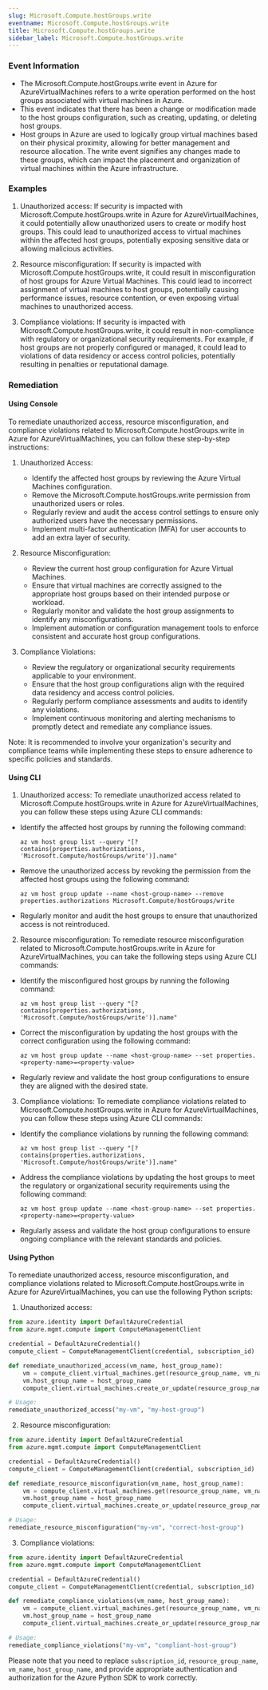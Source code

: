 ```yaml
--- 
slug: Microsoft.Compute.hostGroups.write
eventname: Microsoft.Compute.hostGroups.write
title: Microsoft.Compute.hostGroups.write
sidebar_label: Microsoft.Compute.hostGroups.write
---
```

                       
### Event Information

- The Microsoft.Compute.hostGroups.write event in Azure for AzureVirtualMachines refers to a write operation performed on the host groups associated with virtual machines in Azure.
- This event indicates that there has been a change or modification made to the host groups configuration, such as creating, updating, or deleting host groups.
- Host groups in Azure are used to logically group virtual machines based on their physical proximity, allowing for better management and resource allocation. The write event signifies any changes made to these groups, which can impact the placement and organization of virtual machines within the Azure infrastructure.


### Examples

1. Unauthorized access: If security is impacted with Microsoft.Compute.hostGroups.write in Azure for AzureVirtualMachines, it could potentially allow unauthorized users to create or modify host groups. This could lead to unauthorized access to virtual machines within the affected host groups, potentially exposing sensitive data or allowing malicious activities.

2. Resource misconfiguration: If security is impacted with Microsoft.Compute.hostGroups.write, it could result in misconfiguration of host groups for Azure Virtual Machines. This could lead to incorrect assignment of virtual machines to host groups, potentially causing performance issues, resource contention, or even exposing virtual machines to unauthorized access.

3. Compliance violations: If security is impacted with Microsoft.Compute.hostGroups.write, it could result in non-compliance with regulatory or organizational security requirements. For example, if host groups are not properly configured or managed, it could lead to violations of data residency or access control policies, potentially resulting in penalties or reputational damage.

### Remediation

#### Using Console

To remediate unauthorized access, resource misconfiguration, and compliance violations related to Microsoft.Compute.hostGroups.write in Azure for AzureVirtualMachines, you can follow these step-by-step instructions:

1. Unauthorized Access:
   - Identify the affected host groups by reviewing the Azure Virtual Machines configuration.
   - Remove the Microsoft.Compute.hostGroups.write permission from unauthorized users or roles.
   - Regularly review and audit the access control settings to ensure only authorized users have the necessary permissions.
   - Implement multi-factor authentication (MFA) for user accounts to add an extra layer of security.

2. Resource Misconfiguration:
   - Review the current host group configuration for Azure Virtual Machines.
   - Ensure that virtual machines are correctly assigned to the appropriate host groups based on their intended purpose or workload.
   - Regularly monitor and validate the host group assignments to identify any misconfigurations.
   - Implement automation or configuration management tools to enforce consistent and accurate host group configurations.

3. Compliance Violations:
   - Review the regulatory or organizational security requirements applicable to your environment.
   - Ensure that the host group configurations align with the required data residency and access control policies.
   - Regularly perform compliance assessments and audits to identify any violations.
   - Implement continuous monitoring and alerting mechanisms to promptly detect and remediate any compliance issues.

Note: It is recommended to involve your organization's security and compliance teams while implementing these steps to ensure adherence to specific policies and standards.

#### Using CLI

1. Unauthorized access: To remediate unauthorized access related to Microsoft.Compute.hostGroups.write in Azure for AzureVirtualMachines, you can follow these steps using Azure CLI commands:

- Identify the affected host groups by running the following command:
  ```
  az vm host group list --query "[?contains(properties.authorizations, 'Microsoft.Compute/hostGroups/write')].name"
  ```

- Remove the unauthorized access by revoking the permission from the affected host groups using the following command:
  ```
  az vm host group update --name <host-group-name> --remove properties.authorizations Microsoft.Compute/hostGroups/write
  ```

- Regularly monitor and audit the host groups to ensure that unauthorized access is not reintroduced.

2. Resource misconfiguration: To remediate resource misconfiguration related to Microsoft.Compute.hostGroups.write in Azure for AzureVirtualMachines, you can take the following steps using Azure CLI commands:

- Identify the misconfigured host groups by running the following command:
  ```
  az vm host group list --query "[?contains(properties.authorizations, 'Microsoft.Compute/hostGroups/write')].name"
  ```

- Correct the misconfiguration by updating the host groups with the correct configuration using the following command:
  ```
  az vm host group update --name <host-group-name> --set properties.<property-name>=<property-value>
  ```

- Regularly review and validate the host group configurations to ensure they are aligned with the desired state.

3. Compliance violations: To remediate compliance violations related to Microsoft.Compute.hostGroups.write in Azure for AzureVirtualMachines, you can follow these steps using Azure CLI commands:

- Identify the compliance violations by running the following command:
  ```
  az vm host group list --query "[?contains(properties.authorizations, 'Microsoft.Compute/hostGroups/write')].name"
  ```

- Address the compliance violations by updating the host groups to meet the regulatory or organizational security requirements using the following command:
  ```
  az vm host group update --name <host-group-name> --set properties.<property-name>=<property-value>
  ```

- Regularly assess and validate the host group configurations to ensure ongoing compliance with the relevant standards and policies.

#### Using Python

To remediate unauthorized access, resource misconfiguration, and compliance violations related to Microsoft.Compute.hostGroups.write in Azure for AzureVirtualMachines, you can use the following Python scripts:

1. Unauthorized access:
```python
from azure.identity import DefaultAzureCredential
from azure.mgmt.compute import ComputeManagementClient

credential = DefaultAzureCredential()
compute_client = ComputeManagementClient(credential, subscription_id)

def remediate_unauthorized_access(vm_name, host_group_name):
    vm = compute_client.virtual_machines.get(resource_group_name, vm_name)
    vm.host_group_name = host_group_name
    compute_client.virtual_machines.create_or_update(resource_group_name, vm_name, vm)

# Usage:
remediate_unauthorized_access("my-vm", "my-host-group")
```

2. Resource misconfiguration:
```python
from azure.identity import DefaultAzureCredential
from azure.mgmt.compute import ComputeManagementClient

credential = DefaultAzureCredential()
compute_client = ComputeManagementClient(credential, subscription_id)

def remediate_resource_misconfiguration(vm_name, host_group_name):
    vm = compute_client.virtual_machines.get(resource_group_name, vm_name)
    vm.host_group_name = host_group_name
    compute_client.virtual_machines.create_or_update(resource_group_name, vm_name, vm)

# Usage:
remediate_resource_misconfiguration("my-vm", "correct-host-group")
```

3. Compliance violations:
```python
from azure.identity import DefaultAzureCredential
from azure.mgmt.compute import ComputeManagementClient

credential = DefaultAzureCredential()
compute_client = ComputeManagementClient(credential, subscription_id)

def remediate_compliance_violations(vm_name, host_group_name):
    vm = compute_client.virtual_machines.get(resource_group_name, vm_name)
    vm.host_group_name = host_group_name
    compute_client.virtual_machines.create_or_update(resource_group_name, vm_name, vm)

# Usage:
remediate_compliance_violations("my-vm", "compliant-host-group")
```

Please note that you need to replace `subscription_id`, `resource_group_name`, `vm_name`, `host_group_name`, and provide appropriate authentication and authorization for the Azure Python SDK to work correctly.


 